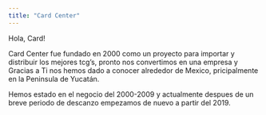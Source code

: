 ```yaml
---
title: "Card Center"
---
```


Hola, Card!

Card Center fue fundado en 2000 como un proyecto para importar y distribuir los mejores tcg's, pronto nos convertimos en una empresa y Gracias a Ti nos hemos dado a conocer alrededor de Mexico, pricipalmente en la Peninsula de Yucatán.


Hemos estado en el negocio del 2000-2009 y actualmente despues de un breve periodo de descanzo empezamos de nuevo a partir del 2019.